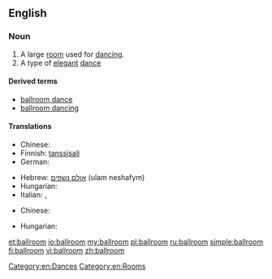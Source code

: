 ==English==
{{wikipedia}}

===Noun===
{{en-noun|pl=ballrooms}}

# A large [[room]] used for [[dance|dancing]].
# A type of [[elegant]] [[dance]]

====Derived terms====
* [[ballroom dance]]
* [[ballroom dancing]]

====Translations====
{{trans-top|large room used for dancing}}
* Chinese: {{zh-tsp|舞廳|舞厅|wǔtīng}}
* Finnish: [[tanssisali]]
* German: {{t+|de|Ballsaal}}
{{trans-mid}}
* Hebrew: [[אולם נשפים]] (ulam neshafym) {{m}}
* Hungarian: {{t-|hu|bálterem}}
* Italian: {{t|it|sala da ballo}}, {{t|it|balera|f}}
{{trans-bottom}}

{{trans-top|type of elegant dance}}
* Chinese: {{zh-tsp|交際舞|交际舞|jiāojìwǔ}}
{{trans-mid}}
* Hungarian: {{t|hu|társasági tánc}}
{{trans-bottom}}

[[Category:en:Dances]]
[[Category:en:Rooms]]

[[et:ballroom]]
[[io:ballroom]]
[[my:ballroom]]
[[pl:ballroom]]
[[ru:ballroom]]
[[simple:ballroom]]
[[fi:ballroom]]
[[vi:ballroom]]
[[zh:ballroom]]